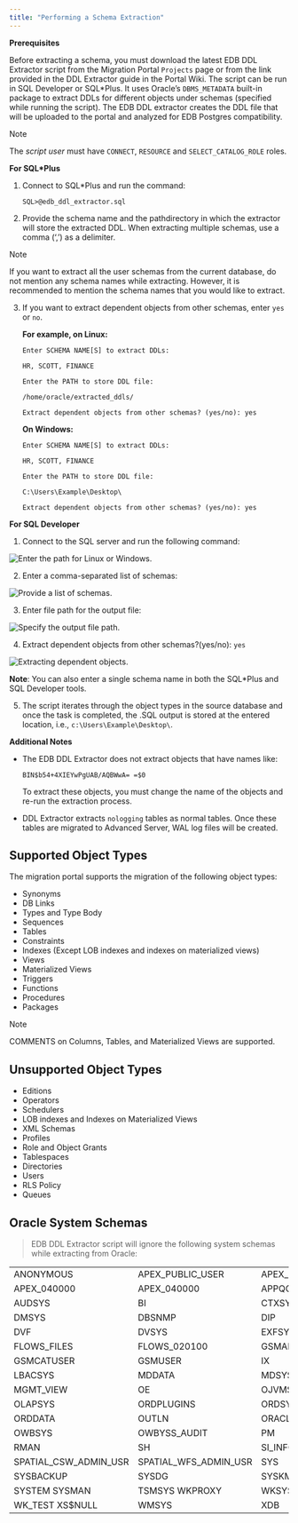 ```yaml
---
title: "Performing a Schema Extraction"
---
```


<div id="mp_schema_extraction" class="registered_link"></div>


**Prerequisites**

Before extracting a schema, you must download the latest EDB DDL Extractor script from the Migration Portal `Projects` page or from the link provided in the DDL Extractor guide in the Portal Wiki. The script can be run in SQL Developer or SQL*Plus. It uses Oracle’s `DBMS_METADATA` built-in package to extract DDLs for different objects under schemas (specified while running the script). The EDB DDL extractor creates the DDL file that will be uploaded to the portal and analyzed for EDB Postgres compatibility.

<div class="note">

<div class="title">

Note

</div>

The *script user* must have `CONNECT`, `RESOURCE` and `SELECT_CATALOG_ROLE` roles.

</div>

**For SQL*Plus**

1.  Connect to SQL*Plus and run the command:

    `SQL>@edb_ddl_extractor.sql`

2.  Provide the schema name and the pathdirectory in which the extractor will store the extracted DDL. When extracting multiple schemas, use a comma (‘,’) as a delimiter.

<div class="note">

<div class="title">

Note

</div>

If you want to extract all the user schemas from the current database, do not mention any schema names while extracting. However, it is recommended to mention the schema names that you would like to extract.

</div>

3.  If you want to extract dependent objects from other schemas, enter `yes` or `no`.

    **For example, on Linux:**

    `Enter SCHEMA NAME[S] to extract DDLs:`

    `HR, SCOTT, FINANCE`

    `Enter the PATH to store DDL file:`

    `/home/oracle/extracted_ddls/`

    `Extract dependent objects from other schemas? (yes/no): yes`

    **On Windows:**

    `Enter SCHEMA NAME[S] to extract DDLs:`

    `HR, SCOTT, FINANCE`

    `Enter the PATH to store DDL file:`

    `C:\Users\Example\Desktop\`

    `Extract dependent objects from other schemas? (yes/no): yes`

**For SQL Developer**

1.  Connect to the SQL server and run the following command:

![*Enter the path for Linux or Windows.*](../images/mp_schema_extraction_paths.png)

2.  Enter a comma-separated list of schemas:

![*Provide a list of schemas.*](../images/mp_schema_extraction_list.png)

3.  Enter file path for the output file:

![*Specify the output file path.*](../images/mp_schema_extraction_target.png)

4.  Extract dependent objects from other schemas?(yes/no): `yes`

![*Extracting dependent objects.*](../images/mp_schema_dependent_objects.png)

**Note**: You can also enter a single schema name in both the SQL*Plus and SQL Developer tools.

5.  The script iterates through the object types in the source database and once the task is completed, the .SQL output is stored at the entered location, i.e., `c:\Users\Example\Desktop\`.

**Additional Notes**

  - The EDB DDL Extractor does not extract objects that have names like:

    `BIN$b54+4XIEYwPgUAB/AQBWwA= =$0`

    To extract these objects, you must change the name of the objects and re-run the extraction process.

  - DDL Extractor extracts `nologging` tables as normal tables. Once these tables are migrated to Advanced Server, WAL log files will be created.





## Supported Object Types

The migration portal supports the migration of the following object types:

  - Synonyms
  - DB Links
  - Types and Type Body
  - Sequences
  - Tables
  - Constraints
  - Indexes (Except LOB indexes and indexes on materialized views)
  - Views
  - Materialized Views
  - Triggers
  - Functions
  - Procedures
  - Packages

<div class="note">

<div class="title">

Note

</div>

COMMENTS on Columns, Tables, and Materialized Views are supported.

</div>

## Unsupported Object Types

  - Editions
  - Operators
  - Schedulers
  - LOB indexes and Indexes on Materialized Views
  - XML Schemas
  - Profiles
  - Role and Object Grants
  - Tablespaces
  - Directories
  - Users
  - RLS Policy
  - Queues

## Oracle System Schemas

> EDB DDL Extractor script will ignore the following system schemas while extracting from Oracle:

|                          |                          |                      |
| ------------------------ | ------------------------ | -------------------- |
| ANONYMOUS                | APEX_PUBLIC_USER       | APEX_030200         |
| APEX_040000             | APEX_040000             | APPQOSSYS            |
| AUDSYS                   | BI                       | CTXSYS               |
| DMSYS                    | DBSNMP                   | DIP                  |
| DVF                      | DVSYS                    | EXFSYS               |
| FLOWS_FILES             | FLOWS_020100            | GSMADMIN_INTERNAL   |
| GSMCATUSER               | GSMUSER                  | IX                   |
| LBACSYS                  | MDDATA                   | MDSYS                |
| MGMT_VIEW               | OE                       | OJVMSYS              |
| OLAPSYS                  | ORDPLUGINS               | ORDSYS               |
| ORDDATA                  | OUTLN                    | ORACLE_OCM          |
| OWBSYS                   | OWBYSS_AUDIT            | PM                   |
| RMAN                     | SH                       | SI_INFORMTN_SCHEMA |
| SPATIAL_CSW_ADMIN_USR | SPATIAL_WFS_ADMIN_USR | SYS                  |
| SYSBACKUP                | SYSDG                    | SYSKM                |
| SYSTEM SYSMAN            | TSMSYS WKPROXY           | WKSYS                |
| WK_TEST XS$NULL         | WMSYS                    | XDB                  |
